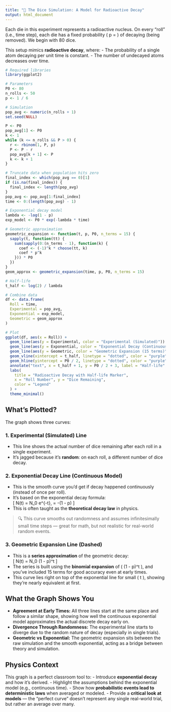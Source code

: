 ```yaml
---
title: "🎲 The Dice Simulation: A Model for Radioactive Decay"
output: html_document
---
```


Each die in this experiment represents a radioactive nucleus. On every "roll" (i.e., time step), each die has a fixed probability \( p = \frac{1}{6} \) of decaying (being removed). We begin with 80 dice.

This setup mimics **radioactive decay**, where:
- The probability of a single atom decaying per unit time is constant.
- The number of undecayed atoms decreases over time.

```r
# Required libraries
library(ggplot2)

# Parameters
P0 <- 80
n_rolls <- 50
p <- 1 / 6

# Simulation
pop_avg <- numeric(n_rolls + 1)
set.seed(NULL)

P <- P0
pop_avg[1] <- P0
k <- 1
while (k <= n_rolls && P > 0) {
  r <- rbinom(1, P, p)
  P <- P - r
  pop_avg[k + 1] <- P
  k <- k + 1
}

# Truncate data when population hits zero
final_index <- which(pop_avg == 0)[1]
if (is.na(final_index)) {
  final_index <- length(pop_avg)
}
pop_avg <- pop_avg[1:final_index]
time <- 0:(length(pop_avg) - 1)

# Exponential decay model
lambda <- -log(1 - p)
exp_model <- P0 * exp(-lambda * time)

# Geometric approximation
geometric_expansion <- function(t, p, P0, n_terms = 15) {
  sapply(t, function(tt) {
    sum(sapply(0:(n_terms - 1), function(k) {
      coef <- (-1)^k * choose(tt, k)
      coef * p^k
    })) * P0
  })
}
geom_approx <- geometric_expansion(time, p, P0, n_terms = 15)

# Half-life
t_half <- log(2) / lambda

# Combine data
df <- data.frame(
  Roll = time,
  Experimental = pop_avg,
  Exponential = exp_model,
  Geometric = geom_approx
)

# Plot
ggplot(df, aes(x = Roll)) +
  geom_line(aes(y = Experimental, color = "Experimental (Simulated)")) +
  geom_line(aes(y = Exponential, color = "Exponential Decay (Continuous)")) +
  geom_line(aes(y = Geometric, color = "Geometric Expansion (15 terms)"), linetype = "dashed") +
  geom_vline(xintercept = t_half, linetype = "dotted", color = "purple", linewidth = 1) +
  geom_hline(yintercept = P0 / 2, linetype = "dotted", color = "purple") +
  annotate("text", x = t_half + 1, y = P0 / 2 + 3, label = "Half-life", color = "purple") +
  labs(
    title = "Radioactive Decay with Half-life Marker",
    x = "Roll Number", y = "Dice Remaining",
    color = "Legend"
  ) +
  theme_minimal()


```

## What’s Plotted?

The graph shows three curves:

### 1. Experimental (Simulated) Line
- This line shows the actual number of dice remaining after each roll in a single experiment.
- It's jagged because it's **random**: on each roll, a different number of dice decay.

### 2. Exponential Decay Line (Continuous Model)
- This is the smooth curve you'd get if decay happened continuously (instead of once per roll).
- It's based on the exponential decay formula:  
  \[
  N(t) = N_0 e^{-\lambda t}, \quad \lambda = -\ln(1 - p)
  \]
- This is often taught as the **theoretical decay law** in physics.

> 🔍 This curve smooths out randomness and assumes infinitesimally small time steps — great for math, but not realistic for real-world random events.

### 3. Geometric Expansion Line (Dashed)
- This is a **series approximation** of the geometric decay:  
  \[
  N(t) = N_0 (1 - p)^t
  \]
- The series is built using the **binomial expansion** of \( (1 - p)^t \), and you’ve included 15 terms for good accuracy even at early times.
- This curve lies right on top of the exponential line for small \( t \), showing they’re nearly equivalent at first.


## What the Graph Shows You

- **Agreement at Early Times:** All three lines start at the same place and follow a similar shape, showing how well the continuous exponential model approximates the actual discrete decay early on.
- **Divergence Through Randomness:** The experimental line starts to diverge due to the random nature of decay (especially in single trials).
- **Geometric vs Exponential:** The geometric expansion sits between the raw simulation and the smooth exponential, acting as a bridge between theory and simulation.



## Physics Context

This graph is a perfect classroom tool to:
- Introduce **exponential decay** and how it's derived.
- Highlight the assumptions behind the exponential model (e.g., continuous time).
- Show how **probabilistic events lead to deterministic laws** when averaged or modeled.
- Provide a **critical look at models** — the "perfect curve" doesn’t represent any single real-world trial, but rather an average over many.


